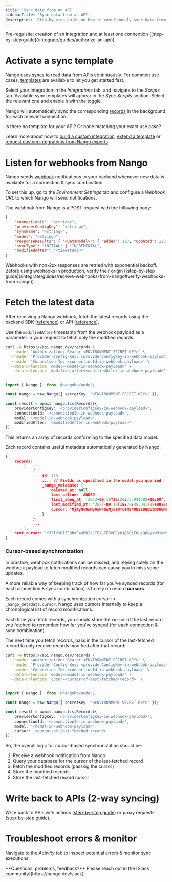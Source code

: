 ```yaml
---
title: 'Sync data from an API'
sidebarTitle: 'Sync data from an API'
description: 'Step-by-step guide on how to continuously sync data from an API (using a sync template).'
---
```


<Info>
Pre-requisite: creation of an integration and at least one connection ([step-by-step guide](/integrate/guides/authorize-an-api)).
</Info>

# Activate a sync template

Nango uses [syncs](/understand/concepts/syncs) to read data from APIs continuously. For common use cases, [templates](/understand/concepts/templates) are available to let you get started fast.

Select your integration in the _Integrations_ tab, and navigate to the _Scripts_ tab. Available sync templates will appear in the _Sync Scripts_ section. Select the relevant one and enable it with the toggle.

Nango will automatically sync the corresponding [records](/understand/concepts/syncs) in the background for each relevant connection.

<Tip>
Is there no template for your API? Or none matching your exact use case? 

Learn more about how to [build a custom integration](/customize/guides/create-a-custom-integration), [extend a template](/customize/guides/extend-an-integration-template) or [request custom integrations from Nango experts](/host/managed-integrations).
</Tip>

# Listen for webhooks from Nango

Nango sends [webhook](/understand/concepts/webhooks) notifications to your backend whenever new data is available for a connection & sync combination. 

To set this up, go to the _Environment Settings_ tab and configure a _Webhook URL_ to which Nango will send notifications. 

The webhook from Nango is a POST request with the following body:
```json
{
    "connectionId": "<string>",
    "providerConfigKey": "<string>",
    "syncName": "<string>",
    "model": "<string>",
    "responseResults": { "<DataModel>": { "added": 123, "updated": 123, "deleted": 123 } },
    "syncType": "INITIAL" | "INCREMENTAL",
    "modifiedAfter": "<timestamp>"
}
```

<Tip>
Webhooks with non-2xx responses are retried with exponential backoff.
</Tip>

<Warning>
Before using webhooks in production, verify their origin ([step-by-step guide](/integrate/guides/receive-webhooks-from-nango#verify-webhooks-from-nango)).
</Warning>

# Fetch the latest data

After receiving a Nango webhook, fetch the latest records using the backend SDK ([reference](/reference/sdks/node#get-records)) or API ([reference](/reference/api/sync/records-list)).

Use the `modifiedAfter` timestamp from the webhook payload as a parameter in your request to fetch only the modified records.

<Tabs>

<Tab title="cURL (standard endpoint)">

```bash
curl -G https://api.nango.dev/records \
  --header 'Authorization: Bearer <ENVIRONMENT-SECRET-KEY>' \
  --header 'Provider-Config-Key: <providerConfigKey-in-webhook-payload>' \
  --header 'Connection-Id: <connectionId-in-webhook-payload>' \
  --data-urlencode 'model=<model-in-webhook-payload>' \
  --data-urlencode 'modified_after=<modifiedAfter-in-webhook-payload>' \
  
```

</Tab>

<Tab title="Node SDK">

```ts
import { Nango }  from '@nangohq/node';

const nango = new Nango({ secretKey: '<ENVIRONMENT-SECRET-KEY>' });

const result = await nango.listRecords({
    providerConfigKey: '<providerConfigKey-in-webhook-payload>',
    connectionId: '<connectionId-in-webhook-payload>',
    model: '<model-in-webhook-payload>',
    modifiedAfter: '<modifiedAfter-in-webhook-payload>'
});
```
</Tab>

</Tabs>

This returns an array of records conforming to the specified data model. 

Each record contains useful metadata automatically generated by Nango:

```json
{
    records:
        [
            {
                id: 123,
                ..., // Fields as specified in the model you queried
                _nango_metadata: {
                    deleted_at: null,
                    last_action: 'ADDED',
                    first_seen_at: '2023-09-18T15:20:35.941305+00:00',
                    last_modified_at: '2023-09-18T15:20:35.941305+00:00',
                    cursor: 'MjAyNC0wMy0wNFQwNjo1OTo1MS40NzE0NDEtMDU6MDB8fDE1Y2NjODA1LTY0ZDUtNDk0MC1hN2UwLTQ1ZmM3MDQ5OTdhMQ=='
                }
            },
            ...
        ],
    next_cursor: "Y3JlYXRlZF9hdF4yMDIzLTExLTE3VDExOjQ3OjE0LjQ0NyswMjowMHxpZF4xYTE2MTYwMS0yMzk5LTQ4MzYtYWFiMi1mNjk1ZWI2YTZhYzI"
}
```

### Cursor-based synchronization

In practice, webhook notifications can be missed, and relying solely on the webhook payload to fetch modified records can cause you to miss some updates. 

A more reliable way of keeping track of how far you've synced records (for each connection & sync combination) is to rely on record **cursors**.

Each record comes with a synchronization cursor in `_nango_metadata.cursor`. Nango uses cursors internally to keep a chronological list of record modifications.

Each time you fetch records, you should store the `cursor` of the last record you fetched to remember how far you've synced (for each connection & sync combination).

The next time you fetch records, pass in the cursor of the last-fetched record to only receive records modified after that record:

<Tabs>

<Tab title="cURL (standard endpoint)">

```bash
curl -G https://api.nango.dev/records \
  --header 'Authorization: Bearer <ENVIRONMENT-SECRET-KEY>' \
  --header 'Provider-Config-Key: <providerConfigKey-in-webhook-payload>' \
  --header 'Connection-Id: <connectionId-in-webhook-payload>' \
  --data-urlencode 'model=<model-in-webhook-payload>' \
  --data-urlencode 'cusor=<cursor-of-last-fetched-record>' \
  
```

</Tab>

<Tab title="Node SDK">

```ts
import { Nango }  from '@nangohq/node';

const nango = new Nango({ secretKey: '<ENVIRONMENT-SECRET-KEY>' });

const result = await nango.listRecords({
    providerConfigKey: '<providerConfigKey-in-webhook-payload>',
    connectionId: '<connectionId-in-webhook-payload>',
    model: '<model-in-webhook-payload>',
    cursor: '<cursor-of-last-fetched-record>'
});
```
</Tab>

</Tabs>

So, the overall logic for cursor-based synchronization should be: 
1. Receive a webhook notification from Nango
2. Query your database for the cursor of the last-fetched record
3. Fetch the modified records (passing the cursor)
4. Store the modified records
5. Store the last-fetched record cursor


# Write back to APIs (2-way syncing)

Write back to APIs with actions ([step-by-step guide](/integrate/guides/perform-workflows-with-an-api)) or proxy requests ([step-by-step guide](/integrate/guides/proxy-requests-to-an-api)). 

# Troubleshoot errors & monitor

Navigate to the _Activity_ tab to inspect potential errors & monitor sync executions. 

<Tip>
**Questions, problems, feedback?** Please reach out in the [Slack community](https://nango.dev/slack).
</Tip>